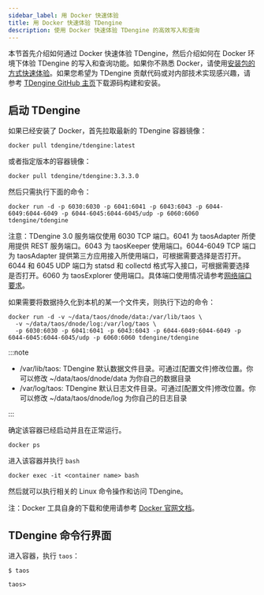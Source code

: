 ```yaml
---
sidebar_label: 用 Docker 快速体验
title: 用 Docker 快速体验 TDengine
description: 使用 Docker 快速体验 TDengine 的高效写入和查询
---
```


本节首先介绍如何通过 Docker 快速体验 TDengine，然后介绍如何在 Docker 环境下体验 TDengine 的写入和查询功能。如果你不熟悉 Docker，请使用[安装包的方式快速体验](../../get-started/package/)。如果您希望为 TDengine 贡献代码或对内部技术实现感兴趣，请参考 [TDengine GitHub 主页](https://github.com/taosdata/TDengine)下载源码构建和安装。

## 启动 TDengine

如果已经安装了 Docker，首先拉取最新的 TDengine 容器镜像：

```shell
docker pull tdengine/tdengine:latest
```

或者指定版本的容器镜像：

```shell
docker pull tdengine/tdengine:3.3.3.0
```

然后只需执行下面的命令：

```shell
docker run -d -p 6030:6030 -p 6041:6041 -p 6043:6043 -p 6044-6049:6044-6049 -p 6044-6045:6044-6045/udp -p 6060:6060 tdengine/tdengine
```

注意：TDengine 3.0 服务端仅使用 6030 TCP 端口。6041 为 taosAdapter 所使用提供 REST 服务端口。6043 为 taosKeeper 使用端口。6044-6049 TCP 端口为 taosAdapter 提供第三方应用接入所使用端口，可根据需要选择是否打开。
6044 和 6045 UDP 端口为 statsd 和 collectd 格式写入接口，可根据需要选择是否打开。6060 为 taosExplorer 使用端口。具体端口使用情况请参考[网络端口要求](../../operation/planning#网络端口要求)。

如果需要将数据持久化到本机的某一个文件夹，则执行下边的命令：

```shell
docker run -d -v ~/data/taos/dnode/data:/var/lib/taos \
  -v ~/data/taos/dnode/log:/var/log/taos \
  -p 6030:6030 -p 6041:6041 -p 6043:6043 -p 6044-6049:6044-6049 -p 6044-6045:6044-6045/udp -p 6060:6060 tdengine/tdengine
```

:::note

- /var/lib/taos: TDengine 默认数据文件目录。可通过[配置文件]修改位置。你可以修改 ~/data/taos/dnode/data 为你自己的数据目录
- /var/log/taos: TDengine 默认日志文件目录。可通过[配置文件]修改位置。你可以修改 ~/data/taos/dnode/log 为你自己的日志目录
  
:::

确定该容器已经启动并且在正常运行。

```shell
docker ps
```

进入该容器并执行 `bash`

```shell
docker exec -it <container name> bash
```

然后就可以执行相关的 Linux 命令操作和访问 TDengine。

注：Docker 工具自身的下载和使用请参考 [Docker 官网文档](https://docs.docker.com/get-docker/)。

## TDengine 命令行界面

进入容器，执行 `taos`：

```
$ taos

taos>
```


<Getstarted />